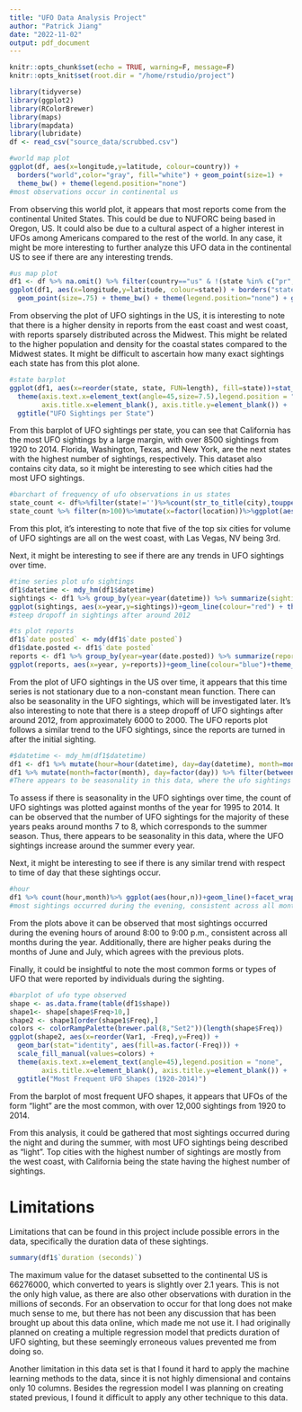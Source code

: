 ```yaml
---
title: "UFO Data Analysis Project"
author: "Patrick Jiang"
date: "2022-11-02"
output: pdf_document
---
```


```r
knitr::opts_chunk$set(echo = TRUE, warning=F, message=F)
knitr::opts_knit$set(root.dir = "/home/rstudio/project")
```

```r
library(tidyverse)
library(ggplot2)
library(RColorBrewer)
library(maps)
library(mapdata)
library(lubridate)
df <- read_csv("source_data/scrubbed.csv")

#world map plot
ggplot(df, aes(x=longitude,y=latitude, colour=country)) + 
  borders("world",color="gray", fill="white") + geom_point(size=1) + 
  theme_bw() + theme(legend.position="none")
#most observations occur in continental us
```

From observing this world plot, it appears that most reports come from the continental United States. This could be due to NUFORC being based in Oregon, US. It could also be due to a cultural aspect of a higher interest in UFOs among Americans compared to the rest of the world. In any case, it might be more interesting to further analyze this UFO data in the continental US to see if there are any interesting trends.

```r
#us map plot
df1 <- df %>% na.omit() %>% filter(country=="us" & !(state %in% c("pr","hi","ak")))
ggplot(df1, aes(x=longitude,y=latitude, colour=state)) + borders("state") + 
  geom_point(size=.75) + theme_bw() + theme(legend.position="none") + ggtitle("UFO Reports in the US (1920-2014)")
```

From observing the plot of UFO sightings in the US, it is interesting to note that there is a higher density in reports from the east coast and west coast, with reports sparsely distributed across the Midwest. This might be related to the higher population and density for the coastal states compared to the Midwest states. It might be difficult to ascertain how many exact sightings each state has from this plot alone. 

```r
#state barplot
ggplot(df1, aes(x=reorder(state, state, FUN=length), fill=state))+stat_count()  + 
  theme(axis.text.x=element_text(angle=45,size=7.5),legend.position = "none", 
        axis.title.x=element_blank(), axis.title.y=element_blank()) + 
  ggtitle("UFO Sightings per State")
```

From this barplot of UFO sightings per state, you can see that California has the most UFO sightings by a large margin, with over 8500 sightings from 1920 to 2014. Florida, Washington, Texas, and New York, are the next states with the highest number of sightings, respectively. This dataset also contains city data, so it might be interesting to see which cities had the most UFO sightings.

```r
#barchart of frequency of ufo observations in us states
state_count <- df%>%filter(state!='')%>%count(str_to_title(city),toupper(state),sort=T)%>%unite('location', -n, sep=', ')
state_count %>% filter(n>100)%>%mutate(x=factor(location))%>%ggplot(aes(x,n))+geom_segment(aes(x=reorder(x,n),xend=x,y=0,yend=n))+coord_flip()+theme_bw()+theme(axis.text=element_text(size=7),axis.title.y=element_blank(), axis.title.x=element_blank())

```

From this plot, it's interesting to note that five of the top six cities for volume of UFO sightings are all on the west coast, with Las Vegas, NV being 3rd.

Next, it might be interesting to see if there are any trends in UFO sightings over time.

```r
#time series plot ufo sightings
df1$datetime <- mdy_hm(df1$datetime)
sightings <- df1 %>% group_by(year=year(datetime)) %>% summarize(sightings=n())
ggplot(sightings, aes(x=year,y=sightings))+geom_line(colour="red") + theme_bw() + ggtitle("UFO Sightings in the US (1920-2014)")
#steep dropoff in sightings after around 2012

#ts plot reports
df1$`date posted` <- mdy(df1$`date posted`)
df1$date.posted <- df1$`date posted`
reports <- df1 %>% group_by(year=year(date.posted)) %>% summarize(reports=n())
ggplot(reports, aes(x=year, y=reports))+geom_line(colour="blue")+theme_bw()+ggtitle("UFO reports in the US (1920-2014)")
```

From the plot of UFO sightings in the US over time, it appears that this time series is not stationary due to a non-constant mean function. There can also be seasonality in the UFO sightings, which will be investigated later. It's also interesting to note that there is a steep dropoff of UFO sightings after around 2012, from approximately 6000 to 2000. The UFO reports plot follows a similar trend to the UFO sightings, since the reports are turned in after the initial sighting.

```r
#$datetime <- mdy_hm(df1$datetime)
df1 <- df1 %>% mutate(hour=hour(datetime), day=day(datetime), month=month(datetime), year=year(datetime))
df1 %>% mutate(month=factor(month), day=factor(day)) %>% filter(between(year,1995,2014)) %>% group_by(year, month) %>% summarize(counts=n()) %>% ggplot(aes(month,counts, group=year)) + geom_line() + facet_wrap(~year, ncol=4)+theme_bw()
#There appears to be seasonality in this data, where the ufo sightings increase around the summer every year.
```

To assess if there is seasonality in the UFO sightings over time, the count of UFO sightings was plotted against months of the year for 1995 to 2014. It can be observed that the number of UFO sightings for the majority of these years peaks around months 7 to 8, which corresponds to the summer season. Thus, there appears to be seasonality in this data, where the UFO sightings increase around the summer every year.

Next, it might be interesting to see if there is any similar trend with respect to time of day that these sightings occur.

```r
#hour 
df1 %>% count(hour,month)%>% ggplot(aes(hour,n))+geom_line()+facet_wrap(~month)
#most sightings occurred during the evening, consistent across all months during the year.
```

From the plots above it can be observed that most sightings occurred during the evening hours of around 8:00 to 9:00 p.m., consistent across all months during the year. Additionally, there are higher peaks during the months of June and July, which agrees with the previous plots.

Finally, it could be insightful to note the most common forms or types of UFO that were reported by individuals during the sighting.

```r
#barplot of ufo type observed
shape <- as.data.frame(table(df1$shape))
shape1<- shape[shape$Freq>10,]
shape2 <- shape1[order(shape1$Freq),]
colors <- colorRampPalette(brewer.pal(8,"Set2"))(length(shape$Freq))
ggplot(shape2, aes(x=reorder(Var1, -Freq),y=Freq)) + 
  geom_bar(stat="identity", aes(fill=as.factor(-Freq))) + 
  scale_fill_manual(values=colors) +
  theme(axis.text.x=element_text(angle=45),legend.position = "none", 
        axis.title.x=element_blank(), axis.title.y=element_blank()) + 
  ggtitle("Most Frequent UFO Shapes (1920-2014)")
```

From the barplot of most frequent UFO shapes, it appears that UFOs of the form "light" are the most common, with over 12,000 sightings from 1920 to 2014. 

From this analysis, it could be gathered that most sightings occurred during the night and during the summer, with most UFO sightings being described as "light". Top cities with the highest number of sightings are mostly from the west coast, with California being the state having the highest number of sightings.

# Limitations
Limitations that can be found in this project include possible errors in the data, specifically the duration data of these sightings.

```r
summary(df1$`duration (seconds)`)
```

The maximum value for the dataset subsetted to the continental US is 66276000, which converted to years is slightly over 2.1 years. This is not the only high value, as there are also other observations with duration in the millions of seconds. For an observation to occur for that long does not make much sense to me, but there has not been any discussion that has been brought up about this data online, which made me not use it. I had originally planned on creating a multiple regression model that predicts duration of UFO sighting, but these seemingly erroneous values prevented me from doing so.

Another limitation in this data set is that I found it hard to apply the machine learning methods to the data, since it is not highly dimensional and contains only 10 columns. Besides the regression model I was planning on creating stated previous, I found it difficult to apply any other technique to this data.